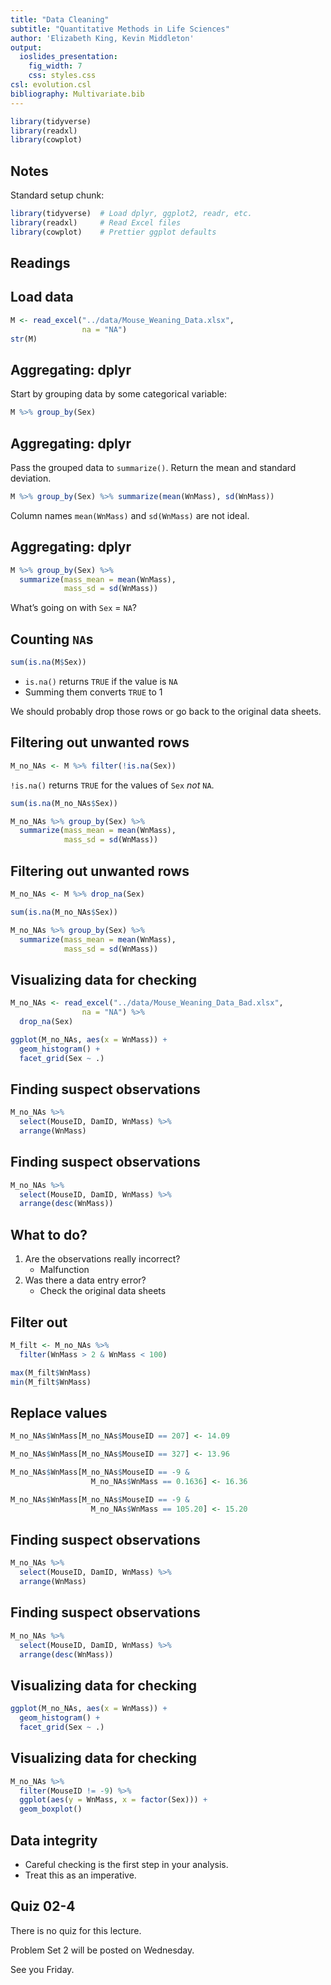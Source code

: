 ```yaml
---
title: "Data Cleaning"
subtitle: "Quantitative Methods in Life Sciences"
author: 'Elizabeth King, Kevin Middleton'
output:
  ioslides_presentation:
    fig_width: 7
    css: styles.css
csl: evolution.csl
bibliography: Multivariate.bib
---
```


```r
library(tidyverse)
library(readxl)
library(cowplot)
```

## Notes

Standard setup chunk:

```r
library(tidyverse)  # Load dplyr, ggplot2, readr, etc.
library(readxl)     # Read Excel files
library(cowplot)    # Prettier ggplot defaults
```

## Readings

## Load data

```r
M <- read_excel("../data/Mouse_Weaning_Data.xlsx",
                na = "NA")
str(M)
```

## Aggregating: dplyr

Start by grouping data by some categorical variable:

```r
M %>% group_by(Sex)
```

## Aggregating: dplyr

Pass the grouped data to `summarize()`. Return the mean and standard deviation.

```r
M %>% group_by(Sex) %>% summarize(mean(WnMass), sd(WnMass))
```

Column names `mean(WnMass)` and `sd(WnMass)` are not ideal.

## Aggregating: dplyr

```r
M %>% group_by(Sex) %>%
  summarize(mass_mean = mean(WnMass),
            mass_sd = sd(WnMass))
```

What's going on with `Sex` = `NA`?

## Counting `NA`s

```r
sum(is.na(M$Sex))
```

- `is.na()` returns `TRUE` if the value is `NA`
- Summing them converts `TRUE` to 1

We should probably drop those rows or go back to the original data sheets.

## Filtering out unwanted rows {.smaller}

```r
M_no_NAs <- M %>% filter(!is.na(Sex))
```

`!is.na()` returns `TRUE` for the values of `Sex` _not_ `NA`.

```r
sum(is.na(M_no_NAs$Sex))
```

```r
M_no_NAs %>% group_by(Sex) %>%
  summarize(mass_mean = mean(WnMass),
            mass_sd = sd(WnMass))
```

## Filtering out unwanted rows {.smaller}

```r
M_no_NAs <- M %>% drop_na(Sex)
```

```r
sum(is.na(M_no_NAs$Sex))
```

```r
M_no_NAs %>% group_by(Sex) %>%
  summarize(mass_mean = mean(WnMass),
            mass_sd = sd(WnMass))
```

## Visualizing data for checking

```r
M_no_NAs <- read_excel("../data/Mouse_Weaning_Data_Bad.xlsx",
                na = "NA") %>%
  drop_na(Sex)
```

```r
ggplot(M_no_NAs, aes(x = WnMass)) +
  geom_histogram() +
  facet_grid(Sex ~ .)
```

## Finding suspect observations

```r
M_no_NAs %>% 
  select(MouseID, DamID, WnMass) %>% 
  arrange(WnMass)
```

## Finding suspect observations

```r
M_no_NAs %>% 
  select(MouseID, DamID, WnMass) %>% 
  arrange(desc(WnMass))
```

## What to do?

1. Are the observations really incorrect?
    - Malfunction
2. Was there a data entry error?
    - Check the original data sheets
    
## Filter out

```r
M_filt <- M_no_NAs %>% 
  filter(WnMass > 2 & WnMass < 100)

max(M_filt$WnMass)
min(M_filt$WnMass)
```

## Replace values

```r
M_no_NAs$WnMass[M_no_NAs$MouseID == 207] <- 14.09

M_no_NAs$WnMass[M_no_NAs$MouseID == 327] <- 13.96

M_no_NAs$WnMass[M_no_NAs$MouseID == -9 &
                  M_no_NAs$WnMass == 0.1636] <- 16.36

M_no_NAs$WnMass[M_no_NAs$MouseID == -9 &
                  M_no_NAs$WnMass == 105.20] <- 15.20
```

## Finding suspect observations

```r
M_no_NAs %>% 
  select(MouseID, DamID, WnMass) %>% 
  arrange(WnMass)
```

## Finding suspect observations

```r
M_no_NAs %>% 
  select(MouseID, DamID, WnMass) %>% 
  arrange(desc(WnMass))
```

## Visualizing data for checking

```r
ggplot(M_no_NAs, aes(x = WnMass)) +
  geom_histogram() +
  facet_grid(Sex ~ .)
```

## Visualizing data for checking

```r
M_no_NAs %>% 
  filter(MouseID != -9) %>% 
  ggplot(aes(y = WnMass, x = factor(Sex))) +
  geom_boxplot()
```

## Data integrity

- Careful checking is the first step in your analysis.
- Treat this as an imperative.

## Quiz 02-4

There is no quiz for this lecture.

Problem Set 2 will be posted on Wednesday.

See you Friday.
